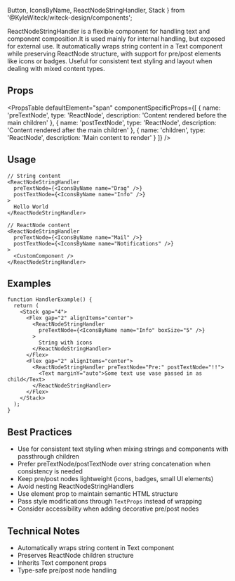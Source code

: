  Button,
  IconsByName,
  ReactNodeStringHandler,
  Stack
} from '@KyleWiteck/witeck-design/components';

ReactNodeStringHandler is a flexible component for handling text and component
composition.It is used mainly for internal handling, but exposed for external
use. It automatically wraps string content in a Text component while preserving
ReactNode structure, with support for pre/post elements like icons or badges.
Useful for consistent text styling and layout when dealing with mixed content
types.

## Props

<PropsTable
  defaultElement="span"
  componentSpecificProps={[
    {
      name: 'preTextNode',
      type: 'ReactNode',
      description: 'Content rendered before the main children'
    },
    {
      name: 'postTextNode',
      type: 'ReactNode',
      description: 'Content rendered after the main children'
    },
    {
      name: 'children',
      type: 'ReactNode',
      description: 'Main content to render'
    }
  ]}
/>

## Usage

```tsx
// String content
<ReactNodeStringHandler
  preTextNode={<IconsByName name="Drag" />}
  postTextNode={<IconsByName name="Info" />}
>
  Hello World
</ReactNodeStringHandler>

// ReactNode content
<ReactNodeStringHandler
  preTextNode={<IconsByName name="Mail" />}
  postTextNode={<IconsByName name="Notifications" />}
>
  <CustomComponent />
</ReactNodeStringHandler>
```

## Examples

```tsx live
function HandlerExample() {
  return (
    <Stack gap="4">
      <Flex gap="2" alignItems="center">
        <ReactNodeStringHandler
          preTextNode={<IconsByName name="Info" boxSize="5" />}
        >
          String with icons
        </ReactNodeStringHandler>
      </Flex>
      <Flex gap="2" alignItems="center">
        <ReactNodeStringHandler preTextNode="Pre:" postTextNode="!!">
          <Text marginY="auto">Some text use vase passed in as child</Text>
        </ReactNodeStringHandler>
      </Flex>
    </Stack>
  );
}
```

## Best Practices

- Use for consistent text styling when mixing strings and components with
  passthrough children
- Prefer preTextNode/postTextNode over string concatenation when consistency is
  needed
- Keep pre/post nodes lightweight (icons, badges, small UI elements)
- Avoid nesting ReactNodeStringHandlers
- Use element prop to maintain semantic HTML structure
- Pass style modifications through `TextProps` instead of wrapping
- Consider accessibility when adding decorative pre/post nodes

## Technical Notes

- Automatically wraps string content in Text component
- Preserves ReactNode children structure
- Inherits Text component props
- Type-safe pre/post node handling
